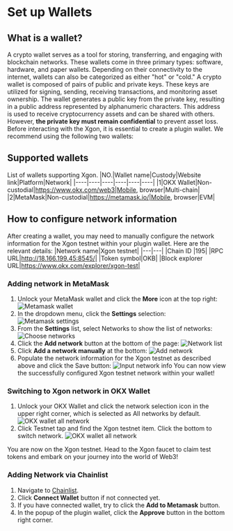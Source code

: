 # Set up Wallets
## What is a wallet?
A crypto wallet serves as a tool for storing, transferring, and engaging with blockchain networks. These wallets come in three primary types: software, hardware, and paper wallets. Depending on their connectivity to the internet, wallets can also be categorized as either "hot" or "cold."
A crypto wallet is composed of pairs of public and private keys. These keys are utilized for signing, sending, receiving transactions, and monitoring asset ownership. The wallet generates a public key from the private key, resulting in a public address represented by alphanumeric characters. This address is used to receive cryptocurrency assets and can be shared with others. However, **the private key must remain confidential** to prevent asset loss.
Before interacting with the Xgon, it is essential to create a plugin wallet. We recommend using the following two wallets:

## Supported wallets
List of wallets supporting Xgon.
|NO.|Wallet name|Custody|Website link|Platform|Network|
|----|----|----|----|----|----|
|1|OKX Wallet|Non-custodial|https://www.okx.com/web3|Mobile, browser|Multi-chain|
|2|MetaMask|Non-custodial|https://metamask.io/|Mobile, browser|EVM|

## How to configure network information
After creating a wallet, you may need to manually configure the network information for the Xgon testnet within your plugin wallet. Here are the relevant details:
|Network name|Xgon testnet|
|---|---|
|Chain ID |195|
|RPC URL|http://18.166.199.45:8545/|
|Token symbol|OKB|
|Block explorer URL|https://www.okx.com/explorer/xgon-test|

### Adding network in MetaMask
1. Unlock your MetaMask wallet and click the  **More** icon at the top right:
![Metamask wallet](./img/metamask-wallet.png)
2. In the dropdown menu, click the **Settings** selection:
![Metamask settings](./img/metamask-settings.png)
3. From the **Settings** list, select Networks to show the list of networks:
![Choose networks](./img/choose-networks.png)
4. Click the **Add network** button at the bottom of the page:
![Network list](./img/network-list.png)
5. Click **Add a network manually** at the bottom:
![Add network](./img/add-network.png)
6. Populate the network information for the Xgon testnet as described above and click the Save button:
![Input network info](./img/input-network-info.png)
You can now view the successfully configured Xgon testnet network within your wallet!

### Switching to Xgon network in OKX Wallet
1. Unlock your OKX Wallet and click the network selection icon in the upper right corner, which is selected as All networks by default.
![OKX wallet all network](./img/okxwallet-all-network.png)
2. Click Testnet tap and find the Xgon testnet item. Click the bottom to switch network.
![OKX wallet all network](./img/okxwallet-all-network.png)

You are now on the Xgon testnet. Head to the Xgon faucet to claim test tokens and embark on your journey into the world of Web3!

### Adding Network via Chainlist
1. Navigate to [Chainlist](https://chainlist.org/chain/195).
2. Click **Connect Wallet** button if not connected yet.
3. If you have connected  wallet, try to click the **Add to Metamask** button.
4. In the popup of the plugin wallet, click the **Approve** button in the bottom right corner.
